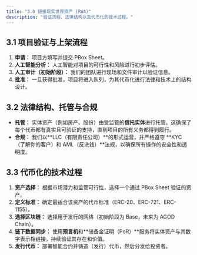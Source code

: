 ```yaml
---
title: "3.0 链接现实世界资产 (RWA)"
description: "验证流程、法律结构以及代币化的技术过程。"
---
```


## 3.1 项目验证与上架流程
1.  **申请：** 项目方填写并提交 PBox Sheet。
2.  **人工智能分析：** 人工智能对项目的可行性和风险进行初步评估。
3.  **人工审计（初始阶段）：** 我们的团队进行现场和文件审计以验证信息。
4.  **批准：** 一旦获得批准，项目将进入队列，为其代币化进行法律和技术上的结构设计。

## 3.2 法律结构、托管与合规
* **托管：** 实体资产（例如房产、股份）由受监管的**信托实体**进行托管。这确保了每个代币都有真实且可验证的支持，直到项目的所有义务都得到履行。
* **合规：** 我们以**LLC（有限责任公司）**的形式运营，并严格遵守 **KYC（了解你的客户）和 AML（反洗钱）**法规，以确保所有操作的安全性和透明度。

## 3.3 代币化的技术过程
1.  **资产选择：** 根据市场潜力和监管可行性，选择一个通过 PBox Sheet 验证的资产。
2.  **定义标准：** 确定最适合该资产的代币标准（ERC-20、ERC-721、ERC-1155）。
3.  **选择区块链：** 选择用于发行的网络（初始阶段为 Base，未来为 AGOD Chain）。
4.  **链下数据同步：** 使用**预言机**和**储备金证明（PoR）**服务将实体资产与其数字表示相链接，持续验证其存在和价值。
5.  **发行代币：** 部署智能合约并铸造（发行）代币，然后分发给投资者。